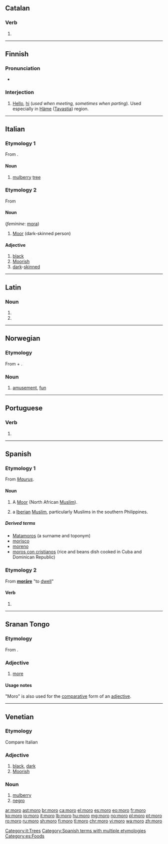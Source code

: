 ==Catalan==

===Verb===
{{head|ca|verb form}}

# {{ca-verb form of|p=1|n=sg|t=pres|m=ind|morir}}

----

==Finnish==
{{Finnish index|m|o}}

===Pronunciation===
* {{hyphenation|mo|ro|lang=fi}}

===Interjection===
{{fi-int}}

# {{context|colloquial|lang=fi}} [[hello|Hello]], [[hi]] (''used when meeting, sometimes when parting''). Used especially in [[Häme]] ([[Tavastia]]) region.

----

==Italian==

===Etymology 1===
From {{etyl|la|it}} {{m|la|morus}}.

====Noun====
{{it-noun|m}}

# [[mulberry]] [[tree]]

===Etymology 2===
From {{etyl|la|it}} {{term|Maurus|lang=la}}

====Noun====
{{it-noun|m}} (''feminine'': [[mora]])

# [[Moor]] (dark-skinned person)

====Adjective====
{{it-adj|mor}}

# [[black]]
# [[Moorish]]
# [[dark]]-[[skinned]]

[[Category:it:Trees]]

----

==Latin==

===Noun===
{{la-noun-form|mōrō}}

# {{inflection of|mōrus||dat|s|lang=la}}
# {{inflection of|mōrus||abl|s|lang=la}}

----

==Norwegian==

===Etymology===
From {{term|mot||mind|lang=no}} + {{term|ro||pleasure, delight|lang=no}}.

===Noun===
{{head|no|noun|g=f}}

# [[amusement]], [[fun]]

----

==Portuguese==

===Verb===
{{pt-verb-form}}

# {{pt-verb form of|morar|ar|indicative|present|singular|first}}

----

==Spanish==

===Etymology 1===
From {{etyl|la|es}} ''[[Maurus]]''.

====Noun====
{{es-noun|m|f=mora}}

# A [[Moor]] (North African [[Muslim]]).
# {{context|colloquial|lang=es}} a [[Iberian]] [[Muslim]], particularly Muslims in the southern Philippines.

=====Derived terms=====
* [[Matamoros]] (a surname and toponym)
* [[morisco]]
* [[moreno]]
* [[moros con cristianos]] (rice and beans dish cooked in Cuba and Dominican Republic)

===Etymology 2===
From {{etyl|la|es}} '''[[morare#Latin|morāre]]''' "to [[dwell]]"

====Verb====
{{es-verb-form|morar}}

# {{es-verb form of|ending=ar|mood=indicative|tense=present|pers=1|number=singular|morar}}

[[Category:Spanish terms with multiple etymologies]]
[[Category:es:Foods]]

----

==Sranan Tongo==

===Etymology===
From {{etyl|en|srn}} {{term|more|lang=en}}.

===Adjective===
{{head|srn|adjective}}

# [[more]]

====Usage notes====
"Moro" is also used for the [[comparative]] form of an [[adjective]].

----

==Venetian==

===Etymology===
Compare Italian {{term|moro|lang=it}}

===Adjective===
{{vec-adj|mor}}

# [[black]], [[dark]]
# [[Moorish]]

===Noun===
{{vec-noun|mor|m|o|i}}

# [[mulberry]]
# [[negro]]

[[ar:moro]]
[[ast:moro]]
[[br:moro]]
[[ca:moro]]
[[el:moro]]
[[es:moro]]
[[eo:moro]]
[[fr:moro]]
[[ko:moro]]
[[io:moro]]
[[it:moro]]
[[lb:moro]]
[[hu:moro]]
[[mg:moro]]
[[no:moro]]
[[pl:moro]]
[[pt:moro]]
[[ro:moro]]
[[ru:moro]]
[[sh:moro]]
[[fi:moro]]
[[tl:moro]]
[[chr:moro]]
[[vi:moro]]
[[wa:moro]]
[[zh:moro]]